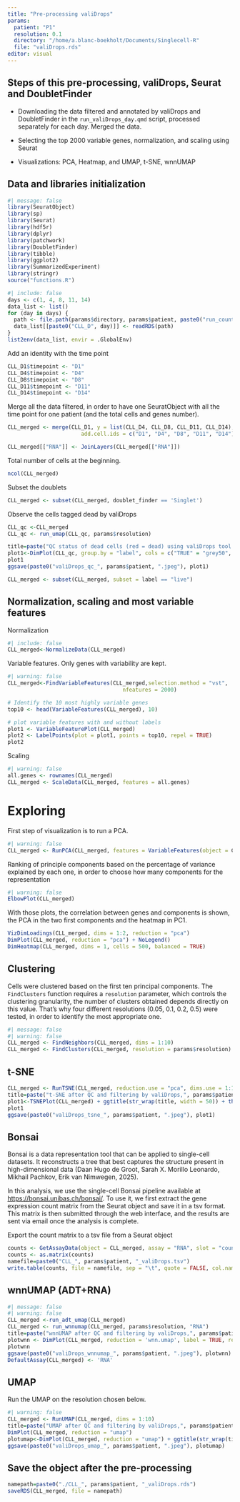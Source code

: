 ```yaml
---
title: "Pre-processing valiDrops"
params: 
  patient: "P1"
  resolution: 0.1
  directory: "/home/a.blanc-boekholt/Documents/Singlecell-R"
  file: "valiDrops.rds"
editor: visual
---
```


## Steps of this pre-processing, valiDrops, Seurat and DoubletFinder

-   Downloading the data filtered and annotated by valiDrops and DoubletFinder in the `run_valiDrops_day.qmd` script, processed separately for each day. Merged the data.

-   Selecting the top 2000 variable genes, normalization, and scaling using Seurat

-   Visualizations: PCA, Heatmap, and UMAP, t-SNE, wnnUMAP

## Data and libraries initialization

```r
#| message: false
library(SeuratObject)
library(sp)
library(Seurat)
library(hdf5r)
library(dplyr)
library(patchwork)
library(DoubletFinder)
library(tibble)
library(ggplot2)
library(SummarizedExperiment)
library(stringr)
source("functions.R")
```

```r
#| include: false
days <- c(1, 4, 8, 11, 14)
data_list <- list()
for (day in days) {
  path <- file.path(params$directory, params$patient, paste0("run_count_J", day), "outs", params$file)
  data_list[[paste0("CLL_D", day)]] <- readRDS(path)
}
list2env(data_list, envir = .GlobalEnv)
```

Add an identity with the time point

```r
CLL_D1$timepoint <- "D1"
CLL_D4$timepoint <- "D4"
CLL_D8$timepoint <- "D8"
CLL_D11$timepoint <- "D11"
CLL_D14$timepoint <- "D14"
```

Merge all the data filtered, in order to have one SeuratObject with all the time point for one patient (and the total cells and genes number).

```r
CLL_merged <- merge(CLL_D1, y = list(CLL_D4, CLL_D8, CLL_D11, CLL_D14),
                       add.cell.ids = c("D1", "D4", "D8", "D11", "D14"), project = "TimeCourse")

CLL_merged[["RNA"]] <- JoinLayers(CLL_merged[["RNA"]])
```

Total number of cells at the beginning.

```r
ncol(CLL_merged)
```

Subset the doublets

```r
CLL_merged <- subset(CLL_merged, doublet_finder == 'Singlet')
```

Observe the cells tagged dead by valiDrops

```r
CLL_qc <-CLL_merged
CLL_qc <- run_umap(CLL_qc, params$resolution)
```

```r
title=paste("QC status of dead cells (red = dead) using valiDrops tool (filtering the empty barcodes and dead cells),", params$patient)
plot1<-DimPlot(CLL_qc, group.by = "label", cols = c("TRUE" = "grey50", "FALSE" = "red")) + ggtitle(str_wrap(title, width = 50)) + theme(plot.title = element_text(size = 10, hjust = 0.5))
plot1
ggsave(paste0("valiDrops_qc_", params$patient, ".jpeg"), plot1)
```

```r
CLL_merged <- subset(CLL_merged, subset = label == "live")
```

## Normalization, scaling and most variable features

Normalization

```r
#| include: false
CLL_merged<-NormalizeData(CLL_merged)
```

Variable features. Only genes with variability are kept.

```r
#| warning: false
CLL_merged<-FindVariableFeatures(CLL_merged,selection.method = "vst", 
                                    nfeatures = 2000)

# Identify the 10 most highly variable genes
top10 <- head(VariableFeatures(CLL_merged), 10)

# plot variable features with and without labels
plot1 <- VariableFeaturePlot(CLL_merged)
plot2 <- LabelPoints(plot = plot1, points = top10, repel = TRUE)
plot2
```

Scaling

```r
#| warning: false
all.genes <- rownames(CLL_merged)
CLL_merged <- ScaleData(CLL_merged, features = all.genes)
```

# Exploring

First step of visualization is to run a PCA.

```r
#| warning: false
CLL_merged <- RunPCA(CLL_merged, features = VariableFeatures(object = CLL_merged))
```

Ranking of principle components based on the percentage of variance explained by each one, in order to choose how many components for the representation

```r
#| warning: false
ElbowPlot(CLL_merged)
```

With those plots, the correlation between genes and components is shown, the PCA in the two first components and the heatmap in PC1.

```r
VizDimLoadings(CLL_merged, dims = 1:2, reduction = "pca")
DimPlot(CLL_merged, reduction = "pca") + NoLegend()
DimHeatmap(CLL_merged, dims = 1, cells = 500, balanced = TRUE)
```

## Clustering

Cells were clustered based on the first ten principal components. The `FindClusters` function requires a `resolution` parameter, which controls the clustering granularity, the number of clusters obtained depends directly on this value. That's why four different resolutions (0.05, 0.1, 0.2, 0.5) were tested, in order to identify the most appropriate one.

```r
#| message: false
#| warning: false
CLL_merged <- FindNeighbors(CLL_merged, dims = 1:10)
CLL_merged <- FindClusters(CLL_merged, resolution = params$resolution)
```

## t-SNE

```r
CLL_merged <- RunTSNE(CLL_merged, reduction.use = "pca", dims.use = 1:10)
title=paste("t-SNE after QC and filtering by valiDrops,", params$patient)
plot1<-TSNEPlot(CLL_merged) + ggtitle(str_wrap(title, width = 50)) + theme(plot.title = element_text(size = 10, hjust = 0.5))
plot1
ggsave(paste0("valiDrops_tsne_", params$patient, ".jpeg"), plot1)
```

## Bonsai

Bonsai is a data representation tool that can be applied to single-cell datasets. It reconstructs a tree that best captures the structure present in high-dimensional data (Daan Hugo de Groot, Sarah X. Morillo Leonardo, Mikhail Pachkov, Erik van Nimwegen, 2025).

In this analysis, we use the single-cell Bonsai pipeline available at <https://bonsai.unibas.ch/bonsai/>. To use it, we first extract the gene expression count matrix from the Seurat object and save it in a tsv format. This matrix is then submitted through the web interface, and the results are sent via email once the analysis is complete.

Export the count matrix to a tsv file from a Seurat object

```r
counts <- GetAssayData(object = CLL_merged, assay = "RNA", slot = "counts")
counts <- as.matrix(counts)
namefile=paste0("CLL_", params$patient, "_valiDrops.tsv")
write.table(counts, file = namefile, sep = "\t", quote = FALSE, col.names = NA)
```

## wnnUMAP (ADT+RNA)

```r
#| message: false
#| warning: false
CLL_merged <-run_adt_umap(CLL_merged)
CLL_merged <- run_wnnumap(CLL_merged, params$resolution, "RNA")
title=paste("wnnUMAP after QC and filtering by valiDrops,", params$patient)
plotwnn <- DimPlot(CLL_merged, reduction = 'wnn.umap', label = TRUE, repel = TRUE, label.size = 2.5) + NoLegend() + ggtitle(str_wrap(title, width = 50)) + theme(plot.title = element_text(size = 10, hjust = 0.5))
plotwnn
ggsave(paste0("valiDrops_wnnumap_", params$patient, ".jpeg"), plotwnn)
DefaultAssay(CLL_merged) <- 'RNA'
```

## UMAP

Run the UMAP on the resolution chosen below.

```r
#| warning: false
CLL_merged <- RunUMAP(CLL_merged, dims = 1:10)
title=paste("UMAP after QC and filtering by valiDrops,", params$patient)
DimPlot(CLL_merged, reduction = "umap")
plotumap<-DimPlot(CLL_merged, reduction = "umap") + ggtitle(str_wrap(title, width = 50)) + theme(plot.title = element_text(size = 10, hjust = 0.5))
ggsave(paste0("valiDrops_umap_", params$patient, ".jpeg"), plotumap)
```

## Save the object after the pre-processing

```r
namepath=paste0("./CLL_", params$patient, "_valiDrops.rds")
saveRDS(CLL_merged, file = namepath)
```
